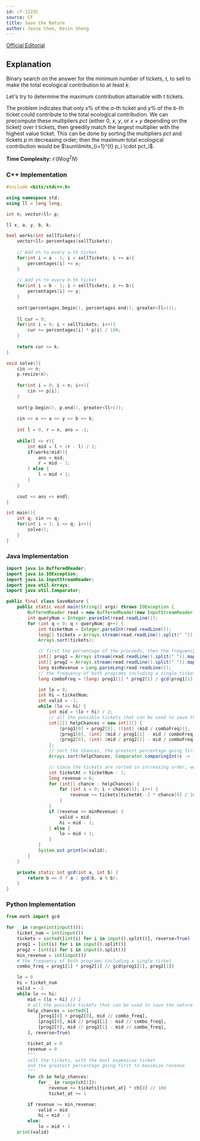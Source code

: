 ```yaml
---
id: cf-1223C
source: CF
title: Save the Nature
author: Jesse Choe, Kevin Sheng
---
```


[Official Editorial](https://codeforces.com/blog/entry/66993)

## Explanation

Binary search on the answer for the minimum number of tickets, $t$, to sell to make the total ecological contribution to at least $k$. 

Let's try to determine the maximum contribution attainable with $t$ tickets.

The problem indicates that only $x\%$ of the $a$-th ticket and $y\%$ of the $b$-th ticket could contribute to the total ecological contribution. We can precompute these multipliers $pct$ (either $0$, $x$, $y$, or $x+y$ depending on the ticket) over $t$ tickets, then greedily match the largest multiplier with the highest value ticket. This can be done by sorting the multipliers $pct$ and tickets $p$ in decreasing order; then the maximum total ecological contribution would be $\sum\limits_{i=1}^{t} p_i \cdot pct_i$.


**Time Complexity:** $\mathcal{O}(N\log^2 N)$

<LanguageSection>

<CPPSection>

### C++ Implementation

```cpp
#include <bits/stdc++.h>

using namespace std;
using ll = long long;

int n; vector<ll> p;

ll x, a, y, b, k;

bool works(int sellTickets){
	vector<ll> percentages(sellTickets);
	
	// Add x% to every a-th ticket.
	for(int i = a - 1; i < sellTickets; i += a){
		percentages[i] += x;
	}
	
	// Add y% to every b-th ticket
	for(int i = b - 1; i < sellTickets; i += b){
		percentages[i] += y;
	}
	
	sort(percentages.begin(), percentages.end(), greater<ll>());
	
	ll cur = 0;
	for(int i = 0; i < sellTickets; i++){
		cur += percentages[i] * p[i] / 100;
	}
	
	return cur >= k;
}

void solve(){
	cin >> n;
	p.resize(n);
	
	for(int i = 0; i < n; i++){
		cin >> p[i];
	}
	
	sort(p.begin(), p.end(), greater<ll>());
	
	cin >> x >> a >> y >> b >> k;
	
	int l = 0, r = n, ans = -1;
	
	while(l <= r){
		int mid = l + (r - l) / 2;
		if(works(mid)){
			ans = mid;
			r = mid - 1;
		} else {
			l = mid + 1;
		}
	}
	
	cout << ans << endl;
}

int main(){
	int q; cin >> q;
	for(int i = 1; i <= q; i++){
		solve();
	}
}
```

</CPPSection>

<JavaSection>
    
### Java Implementation

```java
import java.io.BufferedReader;
import java.io.IOException;
import java.io.InputStreamReader;
import java.util.Arrays;
import java.util.Comparator;

public final class SaveNature {
	public static void main(String[] args) throws IOException {
		BufferedReader read = new BufferedReader(new InputStreamReader(System.in));
		int queryNum = Integer.parseInt(read.readLine());
		for (int q = 0; q < queryNum; q++) {
			int ticketNum = Integer.parseInt(read.readLine());
			long[] tickets = Arrays.stream(read.readLine().split(" ")).mapToLong(Long::parseLong).toArray();
			Arrays.sort(tickets);

			// first the percentage of the proceeds, then the frequency
			int[] prog1 = Arrays.stream(read.readLine().split(" ")).mapToInt(Integer::parseInt).toArray();
			int[] prog2 = Arrays.stream(read.readLine().split(" ")).mapToInt(Integer::parseInt).toArray();
			long minRevenue = Long.parseLong(read.readLine());
			// the frequency of both programs including a single ticket
			long comboFreq = (long) prog1[1] * prog2[1] / gcd(prog1[1], prog2[1]);

			int lo = 0;
			int hi = ticketNum;
			int valid = -1;
			while (lo <= hi) {
				int mid = (lo + hi) / 2;
				// all the possible tickets that can be used to save the nature
				int[][] helpChances = new int[][] {
					{prog1[0] + prog2[0], ((int) (mid / comboFreq))},
					{prog1[0], (int) (mid / prog1[1] - mid / comboFreq)},
					{prog2[0], (int) (mid / prog2[1] - mid / comboFreq)}
				};
				// sort the chances, the greatest percentage going first
				Arrays.sort(helpChances, Comparator.comparingInt(c -> -c[0]));

				// since the tickets are sorted in increasing order, we go in reverse
				int ticketAt = ticketNum - 1;
				long revenue = 0;
				for (int[] chance : helpChances) {
					for (int i = 0; i < chance[1]; i++) {
						revenue += tickets[ticketAt--] * chance[0] / 100;
					}
				}
				if (revenue >= minRevenue) {
					valid = mid;
					hi = mid - 1;
				} else {
					lo = mid + 1;
				}
			}
			System.out.println(valid);
		}
	}

	private static int gcd(int a, int b) {
		return b == 0 ? a : gcd(b, a % b);
	}
}
```

</JavaSection>

<PySection>
    
### Python Implementation

```py
from math import gcd

for _ in range(int(input())):
	ticket_num = int(input())
	tickets = sorted([int(i) for i in input().split()], reverse=True)
	prog1 = [int(i) for i in input().split()]
	prog2 = [int(i) for i in input().split()]
	min_revenue = int(input())
	# the frequency of both programs including a single ticket
	combo_freq = prog1[1] * prog2[1] // gcd(prog1[1], prog2[1])

	lo = 0
	hi = ticket_num
	valid = -1
	while lo <= hi:
		mid = (lo + hi) // 2
		# all the possible tickets that can be used to save the nature
		help_chances = sorted([
			[prog1[0] + prog2[0], mid // combo_freq],
			[prog1[0], mid // prog1[1] - mid // combo_freq],
			[prog2[0], mid // prog2[1] - mid // combo_freq],
		], reverse=True)

		ticket_at = 0
		revenue = 0
		"""
		sell the tickets, with the most expensive ticket
		and the greatest percentage going first to maximize revenue
		"""
		for ch in help_chances:
			for _ in range(ch[1]):
				revenue += tickets[ticket_at] * ch[0] // 100
				ticket_at += 1

		if revenue >= min_revenue:
			valid = mid
			hi = mid - 1
		else:
			lo = mid + 1
	print(valid)
```
    
</PySection>

</LanguageSection>
